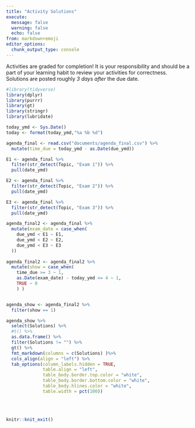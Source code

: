 ```yaml
---
title: "Activity Solutions"
execute:
  message: false
  warning: false
  echo: false
from: markdown+emoji
editor_options: 
  chunk_output_type: console
---
```


Activities are graded for completion! It is your responsibility and should be a part of your learning habit to review your activities for correctness. Solutions are posted roughly *3 days after* the due date.

```r
#library(tidyverse)
library(dplyr)
library(purrr)
library(gt)
library(stringr)
library(lubridate)

today_ymd <- Sys.Date()
today <- format(today_ymd,"%a %b %d")

agenda_final <- read.csv("documents/agenda_final.csv") %>% 
  mutate(time_due = today_ymd - as.Date(due_ymd))

E1 <- agenda_final %>% 
  filter(str_detect(Topic, "Exam 1")) %>% 
  pull(date_ymd)

E2 <- agenda_final %>% 
  filter(str_detect(Topic, "Exam 2")) %>% 
  pull(date_ymd)

E3 <- agenda_final %>% 
  filter(str_detect(Topic, "Exam 3")) %>% 
  pull(date_ymd)

agenda_final2 <- agenda_final %>% 
  mutate(exam_date = case_when(
    due_ymd < E1 ~ E1,
    due_ymd < E2 ~ E2,
    due_ymd < E3 ~ E3
  ))
  
agenda_final2 <- agenda_final2 %>% 
  mutate(show = case_when(
    time_due >= 3 ~ 1,
    as.Date(exam_date) - today_ymd <= 4 ~ 1,
    TRUE ~ 0
    ) )


agenda_show <- agenda_final2 %>% 
  filter(show == 1)

```

```r
agenda_show %>% 
  select(Solutions) %>% 
  #t() %>% 
  as.data.frame() %>% 
  filter(Solutions != "") %>% 
  gt() %>% 
  fmt_markdown(columns = c(Solutions) )%>%
  cols_align(align = "left") %>% 
  tab_options(column_labels.hidden = TRUE,
              table.align = "left",
              table_body.border.top.color = "white",
              table_body.border.bottom.color = "white",
              table_body.hlines.color = "white",
              table.width = pct(100))

```

<br><br>

```r
knitr::knit_exit()
```

